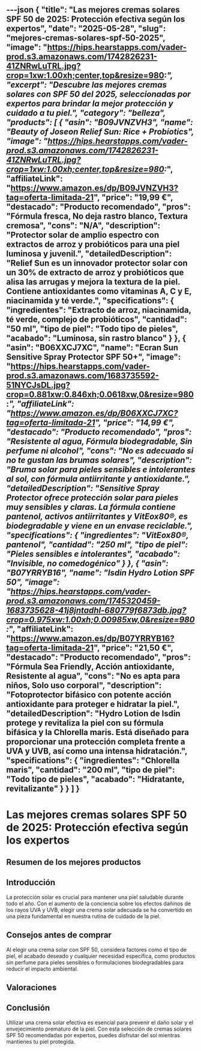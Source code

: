---json
{
  "title": "Las mejores cremas solares SPF 50 de 2025: Protección efectiva según los expertos",
  "date": "2025-05-28",
  "slug": "mejores-cremas-solares-spf-50-2025",
  "image": "https://hips.hearstapps.com/vader-prod.s3.amazonaws.com/1742826231-41ZNRwLuTRL.jpg?crop=1xw:1.00xh;center,top&resize=980:*",
  "excerpt": "Descubre las mejores cremas solares con SPF 50 del 2025, seleccionadas por expertos para brindar la mejor protección y cuidado a tu piel.",
  "category": "belleza",
  "products": [
    {
      "asin": "B09JVNZVH3",
      "name": "Beauty of Joseon Relief Sun: Rice + Probiotics",
      "image": "https://hips.hearstapps.com/vader-prod.s3.amazonaws.com/1742826231-41ZNRwLuTRL.jpg?crop=1xw:1.00xh;center,top&resize=980:*",
      "affiliateLink": "https://www.amazon.es/dp/B09JVNZVH3?tag=oferta-limitada-21",
      "price": "19,99 €",
      "destacado": "Producto recomendado",
      "pros": "Fórmula fresca, No deja rastro blanco, Textura cremosa",
      "cons": "N/A",
      "description": "Protector solar de amplio espectro con extractos de arroz y probióticos para una piel luminosa y juvenil.",
      "detailedDescription": "Relief Sun es un innovador protector solar con un 30% de extracto de arroz y probióticos que alisa las arrugas y mejora la textura de la piel. Contiene antioxidantes como vitaminas A, C y E, niacinamida y té verde.",
      "specifications": {
        "ingredientes": "Extracto de arroz, niacinamida, té verde, complejo de probióticos",
        "cantidad": "50 ml",
        "tipo de piel": "Todo tipo de pieles",
        "acabado": "Luminosa, sin rastro blanco"
      }
    },
    {
      "asin": "B06XXCJ7XC",
      "name": "Ecran Sun Sensitive Spray Protector SPF 50+",
      "image": "https://hips.hearstapps.com/vader-prod.s3.amazonaws.com/1683735592-51NYCJsDL.jpg?crop=0.881xw:0.846xh;0.0618xw,0&resize=980:*",
      "affiliateLink": "https://www.amazon.es/dp/B06XXCJ7XC?tag=oferta-limitada-21",
      "price": "14,99 €",
      "destacado": "Producto recomendado",
      "pros": "Resistente al agua, Fórmula biodegradable, Sin perfume ni alcohol",
      "cons": "No es adecuado si no te gustan las brumas solares",
      "description": "Bruma solar para pieles sensibles e intolerantes al sol, con fórmula antiirritante y antioxidante.",
      "detailedDescription": "Sensitive Spray Protector ofrece protección solar para pieles muy sensibles y claras. La fórmula contiene pantenol, activos antiirritantes y VitEox80®, es biodegradable y viene en un envase reciclable.",
      "specifications": {
        "ingredientes": "VitEox80®, pantenol",
        "cantidad": "250 ml",
        "tipo de piel": "Pieles sensibles e intolerantes",
        "acabado": "Invisible, no comedogénico"
      }
    },
    {
      "asin": "B07YRRYB16",
      "name": "Isdin Hydro Lotion SPF 50",
      "image": "https://hips.hearstapps.com/vader-prod.s3.amazonaws.com/1745320459-1683735628-41j8jntadhl-680779f6873db.jpg?crop=0.975xw:1.00xh;0.00985xw,0&resize=980:*",
      "affiliateLink": "https://www.amazon.es/dp/B07YRRYB16?tag=oferta-limitada-21",
      "price": "21,50 €",
      "destacado": "Producto recomendado",
      "pros": "Fórmula Sea Friendly, Acción antioxidante, Resistente al agua",
      "cons": "No es apta para niños, Solo uso corporal",
      "description": "Fotoprotector bifásico con potente acción antioxidante para proteger e hidratar la piel.",
      "detailedDescription": "Hydro Lotion de Isdin protege y revitaliza la piel con su fórmula bifásica y la Chlorella maris. Está diseñado para proporcionar una protección completa frente a UVA y UVB, así como una intensa hidratación.",
      "specifications": {
        "ingredientes": "Chlorella maris",
        "cantidad": "200 ml",
        "tipo de piel": "Todo tipo de pieles",
        "acabado": "Hidratante, revitalizante"
      }
    }
  ]
}
---


# Las mejores cremas solares SPF 50 de 2025: Protección efectiva según los expertos

## Resumen de los mejores productos

<ProductRankingTable products={products} />

## Introducción

La protección solar es crucial para mantener una piel saludable durante todo el año. Con el aumento de la conciencia sobre los efectos dañinos de los rayos UVA y UVB, elegir una crema solar adecuada se ha convertido en una pieza fundamental en nuestra rutina de cuidado de la piel.

## Consejos antes de comprar

Al elegir una crema solar con SPF 50, considera factores como el tipo de piel, el acabado deseado y cualquier necesidad específica, como productos sin perfume para pieles sensibles o formulaciones biodegradables para reducir el impacto ambiental.

## Valoraciones

<ProductDetailCard product={products[0]} />

<ProductDetailCard product={products[1]} />

<ProductDetailCard product={products[2]} />

## Conclusión

Utilizar una crema solar efectiva es esencial para prevenir el daño solar y el envejecimiento prematuro de la piel. Con esta selección de cremas solares SPF 50 recomendadas por expertos, puedes disfrutar del sol mientras mantienes tu piel protegida.
